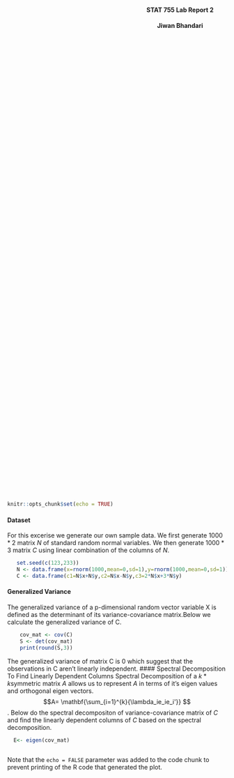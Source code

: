 <!-- ---
title: 'Statistical Lab 1 (Matrix Algebra with R) '
author: "Jiwan Bhandari"
date: '`r Sys.Date()`'
output:
  html_document:
    toc: no
vignette: |
  %\VignetteIndexEntry{Vignette Title} %\VignetteEngine{knitr::rmarkdown} %\VignetteEncoding{UTF-8}
---
-->

<div style="text-align:center;min-height:29.7cm;width:21cm;vertical-align:center;">
<h4 style="">STAT 755 Lab Report 2</h4>
<h4>Jiwan Bhandari</h4>
</div>

```r
knitr::opts_chunk$set(echo = TRUE)
```

#### Dataset
For this excerise we generate our own sample data.  We first generate $1000*2$ matrix *N*  of standard random normal variables. We then generate $1000*3$ matrix *C* using linear combination of the columns of *N*.

```r
   set.seed(c(123,233))
   N <- data.frame(x=rnorm(1000,mean=0,sd=1),y=rnorm(1000,mean=0,sd=1))
   C <- data.frame(c1=N$x+N$y,c2=N$x-N$y,c3=2*N$x+3*N$y)
``` 

#### Generalized Variance 
The generalized variance  of a p-dimensional random vector variable X is defined as the determinant of its variance-covariance matrix.Below we calculate the generalized variance of C. 
```r
    cov_mat <- cov(C)
    S <- det(cov_mat)
    print(round(S,3))
```
The generalized variance of matrix C is 0 which suggest that the observations in C aren't linearly independent. 
#### Spectral Decomposition To Find  Linearly Dependent Columns
Spectral Decomposition of a $k*k$symmetric matrix   $A$ allows us to represent $A$ in terms of it's eigen values and orthogonal eigen vectors.
$$A= \mathbf{\sum_{i=1}^{k}{\lambda_ie_ie_i'}} $$. Below do the spectral decompositon of variance-covariance matrix of $C$ and find the linearly dependent columns of $C$ based on the spectral decomposition. 
```r
  E<- eigen(cov_mat)
  

```

Note that the `echo = FALSE` parameter was added to the code chunk to prevent printing of the R code that generated the plot.
